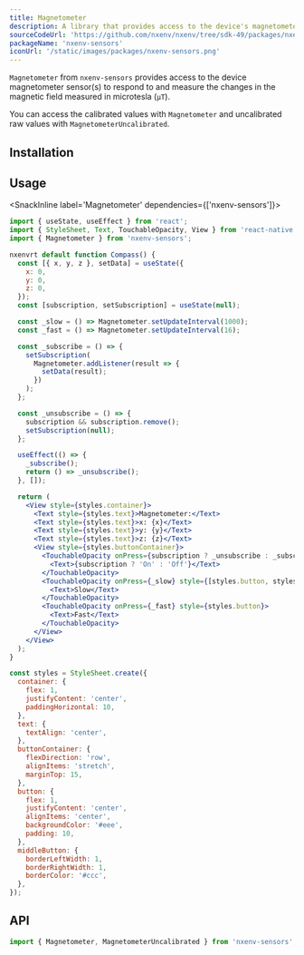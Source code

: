 ```yaml
---
title: Magnetometer
description: A library that provides access to the device's magnetometer sensor.
sourceCodeUrl: 'https://github.com/nxenv/nxenv/tree/sdk-49/packages/nxenv-sensors'
packageName: 'nxenv-sensors'
iconUrl: '/static/images/packages/nxenv-sensors.png'
---
```



`Magnetometer` from `nxenv-sensors` provides access to the device magnetometer sensor(s) to respond to and measure the changes in the magnetic field measured in microtesla (`μT`).

You can access the calibrated values with `Magnetometer` and uncalibrated raw values with `MagnetometerUncalibrated`.

<PlatformsSection android emulator ios simulator />

## Installation

<APIInstallSection />

## Usage

<SnackInline label='Magnetometer' dependencies={['nxenv-sensors']}>

```jsx
import { useState, useEffect } from 'react';
import { StyleSheet, Text, TouchableOpacity, View } from 'react-native';
import { Magnetometer } from 'nxenv-sensors';

nxenvrt default function Compass() {
  const [{ x, y, z }, setData] = useState({
    x: 0,
    y: 0,
    z: 0,
  });
  const [subscription, setSubscription] = useState(null);

  const _slow = () => Magnetometer.setUpdateInterval(1000);
  const _fast = () => Magnetometer.setUpdateInterval(16);

  const _subscribe = () => {
    setSubscription(
      Magnetometer.addListener(result => {
        setData(result);
      })
    );
  };

  const _unsubscribe = () => {
    subscription && subscription.remove();
    setSubscription(null);
  };

  useEffect(() => {
    _subscribe();
    return () => _unsubscribe();
  }, []);

  return (
    <View style={styles.container}>
      <Text style={styles.text}>Magnetometer:</Text>
      <Text style={styles.text}>x: {x}</Text>
      <Text style={styles.text}>y: {y}</Text>
      <Text style={styles.text}>z: {z}</Text>
      <View style={styles.buttonContainer}>
        <TouchableOpacity onPress={subscription ? _unsubscribe : _subscribe} style={styles.button}>
          <Text>{subscription ? 'On' : 'Off'}</Text>
        </TouchableOpacity>
        <TouchableOpacity onPress={_slow} style={[styles.button, styles.middleButton]}>
          <Text>Slow</Text>
        </TouchableOpacity>
        <TouchableOpacity onPress={_fast} style={styles.button}>
          <Text>Fast</Text>
        </TouchableOpacity>
      </View>
    </View>
  );
}

const styles = StyleSheet.create({
  container: {
    flex: 1,
    justifyContent: 'center',
    paddingHorizontal: 10,
  },
  text: {
    textAlign: 'center',
  },
  buttonContainer: {
    flexDirection: 'row',
    alignItems: 'stretch',
    marginTop: 15,
  },
  button: {
    flex: 1,
    justifyContent: 'center',
    alignItems: 'center',
    backgroundColor: '#eee',
    padding: 10,
  },
  middleButton: {
    borderLeftWidth: 1,
    borderRightWidth: 1,
    borderColor: '#ccc',
  },
});
```

</SnackInline>

## API

```js
import { Magnetometer, MagnetometerUncalibrated } from 'nxenv-sensors';
```

<APISection packageName="nxenv-magnetometer" />
